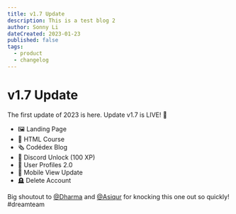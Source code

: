 ```yaml
---
title: v1.7 Update
description: This is a test blog 2
author: Sonny Li
dateCreated: 2023-01-23
published: false
tags:
  - product
  - changelog
---
```


# v1.7 Update

The first update of 2023 is here. Update v1.7 is LIVE! 🚀

- 🖼 Landing Page
- 🌋 HTML Course
- 🗞 Codédex Blog
- 🔑 Discord Unlock (100 XP)
- 👤 User Profiles 2.0
- 📱 Mobile View Update
- 🪦 Delete Account

Big shoutout to [@Dharma](https://www.codedex.io/@dharma) and [@Asiqur](https://www.codedex.io/@asiqur) for knocking this one out so quickly! #dreamteam
